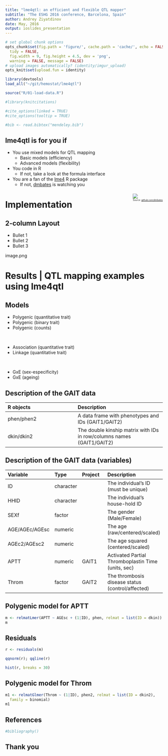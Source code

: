```yaml
---
title: "lme4qtl: an efficient and flexible QTL mapper"
subtitle: "The ESHG 2016 conference, Barcelona, Spain"
author: Andrey Ziyatdinov
date: May, 2016
output: ioslides_presentation
---
```



```r
# set global chunk options
opts_chunk$set(fig.path = 'figure/', cache.path = 'cache/', echo = FALSE, cache = TRUE, 
  tidy = FALSE, 
  fig.width = 9, fig.height = 4.5, dev = 'png',
  warning = FALSE, message = FALSE)
# upload images automatically? (identity/imgur_upload)
opts_knit$set(upload.fun = identity)
```

```r
library(devtools)
load_all("~/git/hemostat/lme4qtl")
```

```r
source("R/01-load-data.R")
```

```r
#library(knitcitations)
```

```r
#cite_options(linked = TRUE)
#cite_options(tooltip = TRUE)

#bib <- read.bibtex("mendeley.bib")
```

## lme4qtl is for you if

* You use mixed models for QTL mapping 
    * Basic models (efficiency)
    * Advanced models (flexibility)
* You code in R
    * If not, take a look at the formula interface
* You are a fan of the [lme4](https://github.com/lme4/lme4) R package
    * If not, [dmbates](https://github.com/dmbates) is watching you


<div style="float: right; font-size: 50%;">
![](https://avatars2.githubusercontent.com/u/371258?v=3&s=150)
<br/>
Source: [github.com/dmbates](https://github.com/dmbates)
</div>

# Implementation

## 2-column Layout

<div class="columns-2">
  - Bullet 1
  - Bullet 2
  - Bullet 3

  image.png
</div>

# Results | QTL mapping examples using lme4qtl

## Models

* Polygenic (quantitative trait)
* Polygenic (binary trait)
* Polygenic (counts)

<br/>

* Association (quantitative trait)
* Linkage (quantitative trait)

<br/>

* GxE (sex-especificity)
* GxE (ageing)

## Description of the GAIT data {.smaller}

|  R objects |  Description  |
|:-----------|:--------------|
| phen/phen2 | A data frame with phenotypes and IDs (GAIT1/GAIT2) |
| dkin/dkin2 | The double kinship matrix with IDs in row/columns names (GAIT1/GAIT2)|

## Description of the GAIT data (variables) {.smaller}

|  Variable  | Type | Project | Description  |
|:-----------|:-----|:--------|:-------------|
| ID  | character | |The individual's ID (must be unique)|
| HHID | character | |The individual's house-hold ID |
| SEXf | factor | |The gender (Male/Female) |
| AGE/AGEc/AGEsc |numeric | |The age (raw/centered/scaled) |
| AGEc2/AGEsc2 | numeric | |The age squared (centered/scaled) |
| APTT | numeric | GAIT1 | Activated Partial Thromboplastin Time (units, sec) |
| Throm | factor | GAIT2 | The thrombosis disease status (control/affected) |

## Polygenic model for APTT

```r
m <- relmatLmer(APTT ~ AGEsc + (1|ID), phen, relmat = list(ID = dkin))
m
```

## Residuals

```r
r <- residuals(m)
```

<div class="columns-2">

```r
qqnorm(r); qqline(r)
```

```r
hist(r, breaks = 30)
```

</div>

## Polygenic model for Throm

```r
m1 <- relmatGlmer(Throm ~ (1|ID), phen2, relmat = list(ID = dkin2), 
  family = binomial)
m1
```


## References

```r
#bibliography()
```

## Thank you

